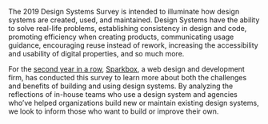 The 2019 Design Systems Survey is intended to illuminate how design systems are created, used, and maintained. Design Systems have the ability to solve real-life problems, establishing consistency in design and code, promoting efficiency when creating products, communicating usage guidance, encouraging reuse instead of rework, increasing the accessibility and usability of digital properties, and so much more.

For the [second year in a row][1], [Sparkbox][2], a web design and development firm, has conducted this survey to learn more about both the challenges and benefits of building and using design systems. By analyzing the reflections of in-house teams who use a design system and agencies who’ve helped organizations build new or maintain existing design systems, we look to inform those who want to build or improve their own.

[1]: https://designsystemssurvey.seesparkbox.com/ "2018 Design System Survey"
[2]: https://seesparkbox.com/ "Sparkbox Website"
